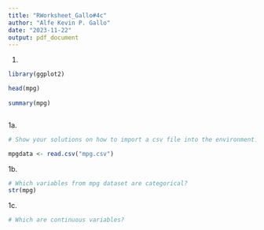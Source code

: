 ```yaml
---
title: "RWorksheet_Gallo#4c"
author: "Alfe Kevin P. Gallo"
date: "2023-11-22"
output: pdf_document
---
```

1.
```r

library(ggplot2)

head(mpg)
  
summary(mpg)



```

1a.
```r
# Show your solutions on how to import a csv file into the environment.

mpgdata <- read.csv("mpg.csv")


```
1b. 
```r
# Which variables from mpg dataset are categorical?
str(mpg)

```
1c.
```r
# Which are continuous variables?



```